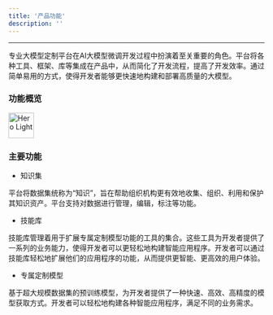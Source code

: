 ```yaml
---
title: '产品功能'
description: ''
---
```

---
专业大模型定制平台在AI大模型微调开发过程中扮演着至关重要的角色。平台将各种工具、框架、库等集成在产品中，从而简化了开发流程，提高了开发效率。通过简单易用的方式，使得开发者能够更快速地构建和部署高质量的大模型。

### 功能概览

<Frame caption="">
    <img
    height="50" 
    noZoom
    src="docs/images/functions.png"
    alt="Hero Light"
    />
</Frame>

### 主要功能
* 知识集

平台将数据集统称为“知识”，旨在帮助组织机构更有效地收集、组织、利用和保护其知识资产。平台支持对数据进行管理，编辑，标注等功能。

* 技能库

技能库管理着用于扩展专属定制模型功能的工具的集合。这些工具为开发者提供了一系列的业务能力，使得开发者可以更轻松地构建智能应用程序。开发者可以通过技能库轻松地扩展他们的应用程序的功能，从而提供更智能、更高效的用户体验。

* 专属定制模型

基于超大规模数据集的预训练模型，为开发者提供了一种快速、高效、高精度的模型获取方式。开发者可以轻松地构建各种智能应用程序，满足不同的业务需求。